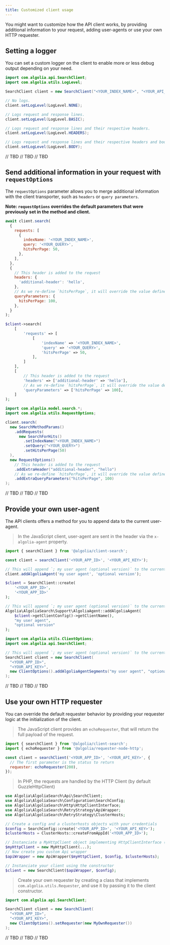 ```yaml
---
title: Customized client usage
---
```



You might want to customize how the API client works, by providing additional information to your request, adding user-agents or use your own HTTP requester.

## Setting a logger

You can set a custom logger on the client to enable more or less debug output depending on your need.

<TabsLanguage>
<TabItem value="java">

```java
import com.algolia.api.SearchClient;
import com.algolia.utils.LogLevel;

SearchClient client = new SearchClient("<YOUR_INDEX_NAME>", "<YOUR_API_KEY>");

// No logs.
client.setLogLevel(LogLevel.NONE);

// Logs request and response lines.
client.setLogLevel(LogLevel.BASIC);

// Logs request and response lines and their respective headers.
client.setLogLevel(LogLevel.HEADERS);

// Logs request and response lines and their respective headers and bodies (if present).
client.setLogLevel(LogLevel.BODY);
```

</TabItem>

<TabItem value="kotlin">
// TBD
</TabItem>

<TabItem value="dart">
// TBD
</TabItem>

<TabItem value="go">
// TBD
</TabItem>
</TabsLanguage>

## Send additional information in your request with `requestOptions`

The `requestOptions` parameter allows you to merge additional information with the client transporter, such as `headers` or `query parameters`.

**Note: `requestOptions` overrides the default parameters that were previously set in the method and client.**

<TabsLanguage>
<TabItem value="javascript">

```js
await client.search(
  {
    requests: [
      {
        indexName: '<YOUR_INDEX_NAME>',
        query: '<YOUR_QUERY>',
        hitsPerPage: 50,
      },
    ],
  },
  {
    // This header is added to the request
    headers: {
      'additional-header': 'hello',
    },
    // As we re-define `hitsPerPage`, it will override the value defined in the method's parameters.
    queryParameters: {
      hitsPerPage: 100,
    },
  }
);
```

</TabItem>
<TabItem value="php">

```php
$client->search(
    [
        'requests' => [
            [
                'indexName' => '<YOUR_INDEX_NAME>',
                'query' => '<YOUR_QUERY>',
                'hitsPerPage' => 50,
            ],
        ]
    ],
    [
        // This header is added to the request
        'headers' => ['additional-header' => 'hello'],
        // As we re-define `hitsPerPage`, it will override the value defined in the method's parameters.
        'queryParameters' => ['hitsPerPage' => 100],
    ]
);
```

</TabItem>
<TabItem value="java">

```java
import com.algolia.model.search.*;
import com.algolia.utils.RequestOptions;

client.search(
  new SearchMethodParams()
    .addRequests(
      new SearchForHits()
        .setIndexName("<YOUR_INDEX_NAME>")
        .setQuery("<YOUR_QUERY>")
        .setHitsPerPage(50)
  ),
  new RequestOptions()
    // This header is added to the request
    .addExtraHeader("additional-header", "hello")
    // As we re-define `hitsPerPage`, it will override the value defined in the method's parameters.
    .addExtraQueryParameters("hitsPerPage", 100)
);
```

</TabItem>

<TabItem value="kotlin">
// TBD
</TabItem>

<TabItem value="dart">
// TBD
</TabItem>

<TabItem value="go">
// TBD
</TabItem>
</TabsLanguage>

## Provide your own user-agent

The API clients offers a method for you to append data to the current user-agent.

<TabsLanguage>
<TabItem value="javascript">

> In the JavaScript client, user-agent are sent in the header via the `x-algolia-agent` property.

```js
import { searchClient } from '@algolia/client-search';

const client = searchClient('<YOUR_APP_ID>', '<YOUR_API_KEY>');

// This will append `; my user agent (optional version)` to the current value of `x-algolia-agent` for every requests
client.addAlgoliaAgent('my user agent', 'optional version');
```

</TabItem>
<TabItem value="php">

```php
$client = SearchClient::create(
    '<YOUR_APP_ID>',
    '<YOUR_APP_ID>'
);

// This will append `; my user agent (optional version)` to the current value of `User-Agent` for every requests
Algolia\AlgoliaSearch\Support\AlgoliaAgent::addAlgoliaAgent(
    $client->getClientConfig()->getClientName(),
    "my user agent",
    "optional version"
);
```

</TabItem>
<TabItem value="java">

```java
import com.algolia.utils.ClientOptions;
import com.algolia.api.SearchClient;

// This will append `; my user agent (optional version)` to the current value of `x-algolia-agent` for every requests
SearchClient client = new SearchClient(
  "<YOUR_APP_ID>",
  "<YOUR_API_KEY>",
  new ClientOptions().addAlgoliaAgentSegments("my user agent", "optional version")
);
```

</TabItem>

<TabItem value="kotlin">
// TBD
</TabItem>

<TabItem value="dart">
// TBD
</TabItem>

<TabItem value="go">
// TBD
</TabItem>
</TabsLanguage>

## Use your own HTTP requester

You can override the default requester behavior by providing your requester logic at the initialization of the client.

<TabsLanguage>
<TabItem value="javascript">

> The JavaScript client provides an `echoRequester`, that will return the full payload of the request.

```js
import { searchClient } from '@algolia/client-search';
import { echoRequester } from '@algolia/requester-node-http';

const client = searchClient('<YOUR_APP_ID>', '<YOUR_API_KEY>', {
  // The first parameter is the status to return
  requester: echoRequester(200),
});
```

</TabItem>
<TabItem value="php">

> In PHP, the requests are handled by the HTTP Client (by default GuzzleHttpClient)

```php
use Algolia\AlgoliaSearch\Api\SearchClient;
use Algolia\AlgoliaSearch\Configuration\SearchConfig;
use Algolia\AlgoliaSearch\Http\HttpClientInterface;
use Algolia\AlgoliaSearch\RetryStrategy\ApiWrapper;
use Algolia\AlgoliaSearch\RetryStrategy\ClusterHosts;

// Create a config and a clusterhosts objects with your credentials
$config = SearchConfig::create('<YOUR_APP_ID>', '<YOUR_API_KEY>');
$clusterHosts = ClusterHosts::createFromAppId('<YOUR_APP_ID>');

// Instanciate a MyHttpClient object implementing HttpClientInterface (replacing GuzzleHttpClient)
$myHttpClient = new MyHttpClient(...);
// Now create you custom Api wrapper
$apiWrapper = new ApiWrapper($myHttpClient, $config, $clusterHosts);

// Instanciate your client using the constructor
$client = new SearchClient($apiWrapper, $config);
```

</TabItem>
<TabItem value="java">

> Create your own requester by creating a class that implements `com.algolia.utils.Requester`, and use it by passing it to the client constructor.

```java
import com.algolia.api.SearchClient;

SearchClient client = new SearchClient(
  "<YOUR_APP_ID>",
  "<YOUR_API_KEY>",
  new ClientOptions().setRequester(new MyOwnRequester())
);
```

</TabItem>

<TabItem value="kotlin">
// TBD
</TabItem>

<TabItem value="dart">
// TBD
</TabItem>

<TabItem value="go">
// TBD
</TabItem>
</TabsLanguage>
